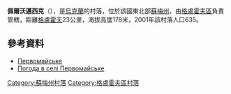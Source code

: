 {{coord|51|49|21|N|34|1|44|E|scale:100000_region:UA|display=title}}

'''佩爾沃邁西克'''（{{lang-uk|Первомайське}}），是[[烏克蘭|烏克蘭]]的村落，位於該國東北部[[蘇梅州|蘇梅州]]，由[[格盧霍夫區|格盧霍夫區]]負責管轄，距離[[格盧霍夫|格盧霍夫]]23公里，海拔高度178米，2001年該村落人口635。

==參考資料==
*[http://w1.c1.rada.gov.ua/pls/z7502/A005?rdat1=02.02.2010&rf7571=28911 Первомайське]{{dead link|date=2017年11月 |bot=InternetArchiveBot |fix-attempted=yes }}
* [http://weather.in.ua/ua/symskaja/19775 Погода в селі Первомайське] {{Wayback|url=http://weather.in.ua/ua/symskaja/19775 |date=20160305221219 }}

{{DEFAULTSORT:Первомайське}}

[[Category:蘇梅州村落|Category:蘇梅州村落]]
[[Category:格盧霍夫區村落|Category:格盧霍夫區村落]]


{{Sumy-geo-stub}}
